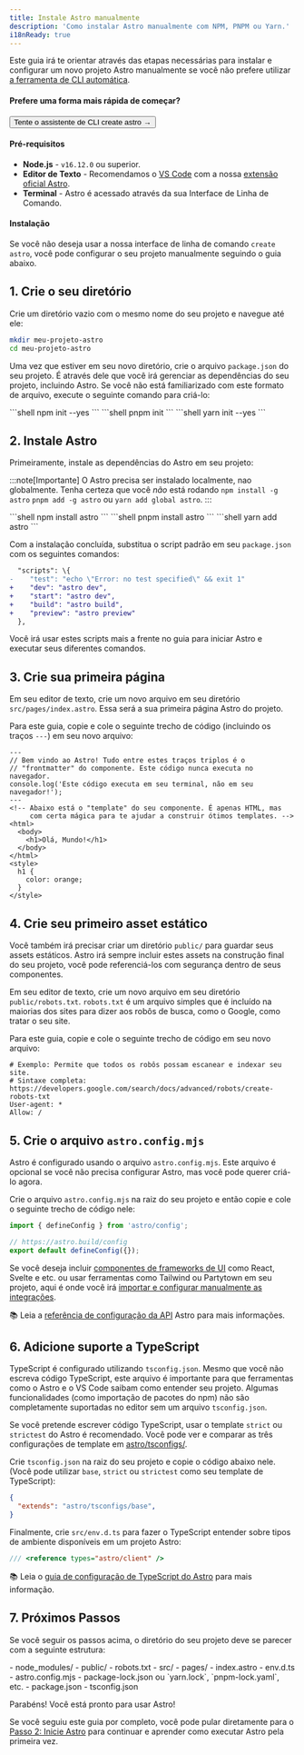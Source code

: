 ```yaml
---
title: Instale Astro manualmente
description: 'Como instalar Astro manualmente com NPM, PNPM ou Yarn.'
i18nReady: true
---
```



Este guia irá te orientar através das etapas necessárias para instalar e configurar um novo projeto Astro manualmente se você não prefere utilizar [a ferramenta de CLI automática](/pt-br/install/auto/).

#### Prefere uma forma mais rápida de começar?

<Button href="/pt-br/install/auto/">Tente o assistente de CLI create astro →</Button>

#### Pré-requisitos

- **Node.js** - `v16.12.0` ou superior.
- **Editor de Texto** - Recomendamos o [VS Code](https://code.visualstudio.com/) com a nossa [extensão oficial Astro](https://marketplace.visualstudio.com/items?itemName=astro-build.astro-vscode).
- **Terminal** - Astro é acessado através da sua Interface de Linha de Comando.

#### Instalação

Se você não deseja usar a nossa interface de linha de comando `create astro`, você pode configurar o seu projeto manualmente seguindo o guia abaixo.

## 1. Crie o seu diretório

Crie um diretório vazio com o mesmo nome do seu projeto e navegue até ele:

```bash
mkdir meu-projeto-astro
cd meu-projeto-astro
```

Uma vez que estiver em seu novo diretório, crie o arquivo `package.json` do seu projeto. É através dele que você irá gerenciar as dependências do seu projeto, incluindo Astro. Se você não está familiarizado com este formato de arquivo, execute o seguinte comando para criá-lo:

<PackageManagerTabs>
  <Fragment slot="npm">
  ```shell
  npm init --yes
  ```
  </Fragment>
  <Fragment slot="pnpm">
  ```shell
  pnpm init 
  ```
  </Fragment>
  <Fragment slot="yarn">
  ```shell
  yarn init --yes
  ```
  </Fragment>
</PackageManagerTabs>



## 2. Instale Astro

Primeiramente, instale as dependências do Astro em seu projeto:

:::note[Importante]
O Astro precisa ser instalado localmente, nao globalmente. Tenha certeza que você *não* está rodando `npm install -g astro` `pnpm add -g astro` ou `yarn add global astro`.
:::

<PackageManagerTabs>
  <Fragment slot="npm">
  ```shell
  npm install astro
  ```
  </Fragment>
  <Fragment slot="pnpm">
  ```shell
  pnpm install astro 
  ```
  </Fragment>
  <Fragment slot="yarn">
  ```shell
  yarn add astro
  ```
  </Fragment>
</PackageManagerTabs>

Com a instalação concluída, substitua o script padrão em seu `package.json` com os seguintes comandos:

```diff
  "scripts": \{
-    "test": "echo \"Error: no test specified\" && exit 1"
+    "dev": "astro dev",
+    "start": "astro dev",
+    "build": "astro build",
+    "preview": "astro preview"
  },
```

Você irá usar estes scripts mais a frente no guia para iniciar Astro e executar seus diferentes comandos.

## 3. Crie sua primeira página

Em seu editor de texto, crie um novo arquivo em seu diretório `src/pages/index.astro`. Essa será a sua primeira página Astro do projeto.

Para este guia, copie e cole o seguinte trecho de código (incluindo os traços `---`) em seu novo arquivo:

```astro
---
// Bem vindo ao Astro! Tudo entre estes traços triplos é o
// "frontmatter" do componente. Este código nunca executa no navegador.
console.log('Este código executa em seu terminal, não em seu navegador!');
---
<!-- Abaixo está o "template" do seu componente. É apenas HTML, mas
     com certa mágica para te ajudar a construir ótimos templates. -->
<html>
  <body>
    <h1>Olá, Mundo!</h1>
  </body>
</html>
<style>
  h1 {
    color: orange;
  }
</style>
```

## 4. Crie seu primeiro asset estático

Você também irá precisar criar um diretório `public/` para guardar seus assets estáticos. Astro irá sempre incluir estes assets na construção final do seu projeto, você pode referenciá-los com segurança dentro de seus componentes.

Em seu editor de texto, crie um novo arquivo em seu diretório `public/robots.txt`. `robots.txt` é um arquivo simples que é incluído na maiorias dos sites para dizer aos robôs de busca, como o Google, como tratar o seu site.

Para este guia, copie e cole o seguinte trecho de código em seu novo arquivo:

```
# Exemplo: Permite que todos os robôs possam escanear e indexar seu site.
# Sintaxe completa: https://developers.google.com/search/docs/advanced/robots/create-robots-txt
User-agent: *
Allow: /
```

## 5. Crie o arquivo `astro.config.mjs`

Astro é configurado usando o arquivo `astro.config.mjs`. Este arquivo é opcional se você não precisa configurar Astro, mas você pode querer criá-lo agora.

Crie o arquivo `astro.config.mjs` na raiz do seu projeto e então copie e cole o seguinte trecho de código nele:

```js
import { defineConfig } from 'astro/config';

// https://astro.build/config
export default defineConfig({});
```

Se você deseja incluir [componentes de frameworks de UI](/pt-br/core-concepts/framework-components/) como React, Svelte e etc. ou usar ferramentas como Tailwind ou Partytown em seu projeto, aqui é onde você irá [importar e configurar manualmente as integrações](/pt-br/guides/integrations-guide/).

📚 Leia a [referência de configuração da API](/pt-br/reference/configuration-reference/) Astro para mais informações.

## 6. Adicione suporte a TypeScript

TypeScript é configurado utilizando `tsconfig.json`. Mesmo que você não escreva código TypeScript, este arquivo é importante para que ferramentas como o Astro e o VS Code saibam como entender seu projeto. Algumas funcionalidades (como importação de pacotes do npm) não são completamente suportadas no editor sem um arquivo `tsconfig.json`. 

Se você pretende escrever código TypeScript, usar o template `strict` ou `strictest` do Astro é recomendado. Você pode ver e comparar as três configurações de template em [astro/tsconfigs/](https://github.com/withastro/astro/blob/main/packages/astro/tsconfigs/).

Crie `tsconfig.json` na raiz do seu projeto e copie o código abaixo nele. (Você pode utilizar `base`, `strict` ou `strictest` como seu template de TypeScript):

```json title="tsconfig.json" "base"
{
  "extends": "astro/tsconfigs/base",
}
```

Finalmente, crie `src/env.d.ts` para fazer o TypeScript entender sobre tipos de ambiente disponíveis em um projeto Astro:

```ts title="src/env.d.ts"
/// <reference types="astro/client" />
```

📚 Leia o [guia de configuração de TypeScript do Astro](/pt-br/guides/typescript/#configuração) para mais informação.

## 7. Próximos Passos

Se você seguir os passos acima, o diretório do seu projeto deve se parecer com a seguinte estrutura:

<FileTree>
- node_modules/
- public/
  - robots.txt
- src/
  - pages/
    - index.astro
  - env.d.ts
- astro.config.mjs
- package-lock.json ou `yarn.lock`, `pnpm-lock.yaml`, etc.
- package.json
- tsconfig.json
</FileTree>

Parabéns! Você está pronto para usar Astro!

Se você seguiu este guia por completo, você pode pular diretamente para o [Passo 2: Inicie Astro](/pt-br/install/auto/#2-inicie-astro-) para continuar e aprender como executar Astro pela primeira vez.
